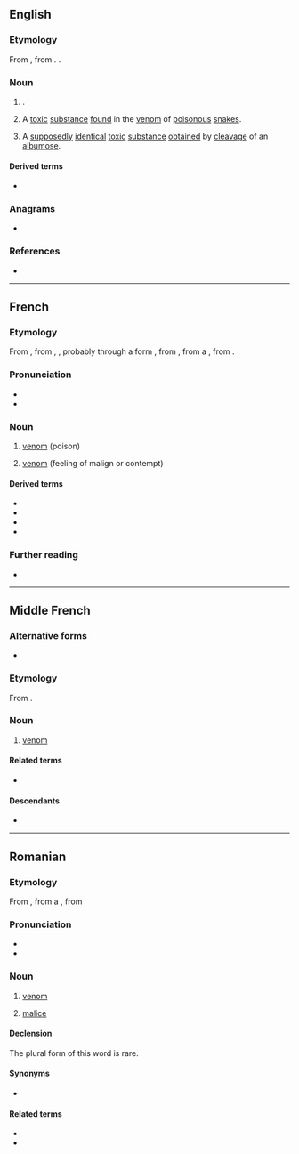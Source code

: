{{also|vénîn}}
==English==
{{wikipedia|venom}}
===Etymology===
From {{bor|en|fr|venin||[[venom]]}}, from {{der|en|la|venēnus||[[juice]]; [[venom]]}}. {{doublet|en|venene|venom}}.

===Noun===
{{en-noun}}

# {{lb|en|obsolete}} {{synonym of|en|venom}}.
# {{lb|en|biochemistry}} A [[toxic]] [[substance]] [[found]] in the [[venom]] of [[poisonous]] [[snake]]s.
# {{lb|en|biochemistry}} A [[supposedly]] [[identical]] [[toxic]] [[substance]] [[obtain]]ed by [[cleavage]] of an [[albumose]].

====Derived terms====
* {{l|en|antivenin}}

===Anagrams===
* {{anagrams|en|a=einnv|Nevin|Niven}}

===References===
* {{R:Webster 1913}}

{{c|en|Poisons|Toxicology}}
----

==French==

===Etymology===
From {{inh|fr|frm|venin}}, from {{inh|fr|fro|venin}}, {{m|fro|venim}}, probably through a {{inh|fr|VL.|-}} form {{m|la||*venīmen}}, from {{inh|fr|la|venēnum}}, from a {{inh|fr|itc-pro|*weneznom||lust, desire}}, from {{der|fr|ine-pro|*wenh₁-||to strive, wish, love}}.

===Pronunciation===
* {{fr-IPA}}
* {{audio|fr|Fr-venin.ogg|Audio}}

===Noun===
{{fr-noun|m}}

# [[venom]] (poison)
#: {{syn|fr|poison}}
# {{lb|fr|figuratively}} [[venom]] (feeling of malign or contempt)
#: {{uxi|fr|[[cracher son venin]]|to spit venom}}

====Derived terms====
* {{l|fr|morte la bête, mort le venin}}
* {{l|fr|envenimer}}
* {{l|fr|vénéneux}}
* {{l|fr|venimeux}}

===Further reading===
* {{R:TLFi}}

----

==Middle French==

===Alternative forms===
* {{l|frm|venim}}

===Etymology===
From {{inh|frm|fro|venim}}.

===Noun===
{{frm-noun|m}}

# [[venom]]

====Related terms====
* {{l|frm|envenimer}}

====Descendants====
* {{desc|fr|venin}}

----

==Romanian==

===Etymology===
From {{inh|ro|la|venēnum}}, from a {{inh|ro|itc-pro|*weneznom||lust, desire}}, from {{der|ro|ine-pro|*wenh₁-||to strive, wish, love}}

===Pronunciation===
* {{IPA|ro|[veˈnin]}}
* {{audio|ro|LL-Q7913 (ron)-Filosoful-venin.wav|Audio}}

===Noun===
{{ro-noun|n|veninuri}}

# [[venom]]
# {{lb|ro|figuratively}} [[malice]]

====Declension====
The plural form of this word is rare.
{{ro-noun-n-uri}}

====Synonyms====
* {{l|ro|otravă}}

====Related terms====
* {{l|ro|învenina}}
* {{l|ro|veninos}}